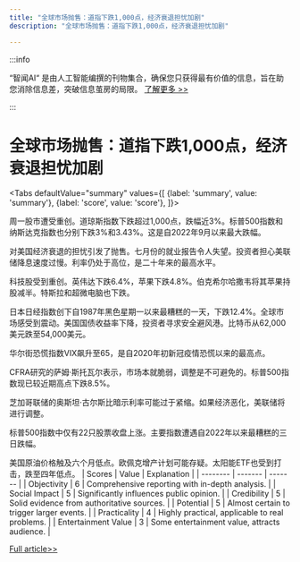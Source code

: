 ```yaml
---
title: "全球市场抛售：道指下跌1,000点，经济衰退担忧加剧"
description: "全球市场抛售：道指下跌1,000点，经济衰退担忧加剧"

---
```



:::info

“智闻AI“ 是由人工智能编撰的刊物集合，确保您只获得最有价值的信息，旨在助您消除信息差，突破信息茧房的局限。  [了解更多 >>](/)

:::

# 全球市场抛售：道指下跌1,000点，经济衰退担忧加剧


<Tabs
	defaultValue="summary"
	values={[
	{label: 'summary', value: 'summary'},
	{label: 'score', value: 'score'},
]}>
<TabItem value="summary">


周一股市遭受重创。道琼斯指数下跌超过1,000点，跌幅近3%。标普500指数和纳斯达克指数也分别下跌3%和3.43%。这是自2022年9月以来最大跌幅。

对美国经济衰退的担忧引发了抛售。七月份的就业报告令人失望。投资者担心美联储降息速度过慢。利率仍处于高位，是二十年来的最高水平。

科技股受到重创。英伟达下跌6.4%，苹果下跌4.8%。伯克希尔哈撒韦将其苹果持股减半。特斯拉和超微电脑也下跌。

日本日经指数创下自1987年黑色星期一以来最糟糕的一天，下跌12.4%。全球市场感受到震动。美国国债收益率下降，投资者寻求安全避风港。比特币从62,000美元跌至54,000美元。

华尔街恐慌指数VIX飙升至65，是自2020年初新冠疫情恐慌以来的最高点。

CFRA研究的萨姆·斯托瓦尔表示，市场本就脆弱，调整是不可避免的。标普500指数现已较近期高点下跌8.5%。

芝加哥联储的奥斯坦·古尔斯比暗示利率可能过于紧缩。如果经济恶化，美联储将进行调整。

标普500指数中仅有22只股票收盘上涨。主要指数遭遇自2022年以来最糟糕的三日跌幅。

美国原油价格触及六个月低点。欧佩克增产计划可能存疑。太阳能ETF也受到打击，跌至四年低点。
</TabItem>
<TabItem value="score">
	| Scores     | Value   | Explanation |
	| -------- | ------- | ------- |
	| Objectivity  | 6    | Comprehensive reporting with in-depth analysis.    |
	| Social Impact | 5     | Significantly influences public opinion.    |
	| Credibility    | 5    | Solid evidence from authoritative sources.    |
	| Potential    | 5    | Almost certain to trigger larger events.    |
	| Practicality    | 4    | Highly practical, applicable to real problems.    |
	| Entertainment Value    | 3    | Some entertainment value, attracts audience.    |
</TabItem>
</Tabs>

[Full article>>](https://www.cnbc.com/2024/08/04/stock-market-today-live-updates.html)
